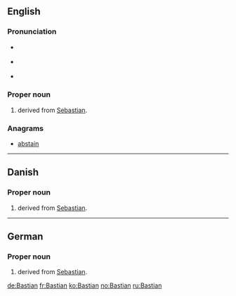 {{also|bastian}}
==English==

===Pronunciation===
* {{a|RP}} {{IPA|/ˈbæstiən/|lang=en}}
* {{a|US}} {{IPA|/ˈbæstiən/|/ˈbæstʃən/|lang=en}}
* {{homophones|lang=en|bastion}}

===Proper noun===
{{en-proper noun}}

# {{given name|male|from=Ancient Greek}} derived from [[Sebastian]].

===Anagrams===
* [[abstain#English|abstain]]

----

==Danish==

===Proper noun===
{{head|da}}

# {{given name|male|lang=da}} derived from [[Sebastian]].

----

==German==

===Proper noun===
{{head|de}}

# {{given name|male|lang=de}} derived from [[Sebastian]].

[[de:Bastian]]
[[fr:Bastian]]
[[ko:Bastian]]
[[no:Bastian]]
[[ru:Bastian]]